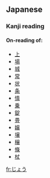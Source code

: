 ==Japanese==

===Kanji reading===
{{ja-kanjireading|rom=jō|hidx=しょう'}}

====On-reading of:====
*[[上]]
*[[場]]
*[[城]]
*[[常]]
*[[状]]
*[[条]]
*[[情]]
*[[乗]]
*[[錠]]
*[[畳]]
*[[嬢]]
*[[壌]]
*[[穣]]
*[[條]]
*[[杖]]

[[fr:じょう]]